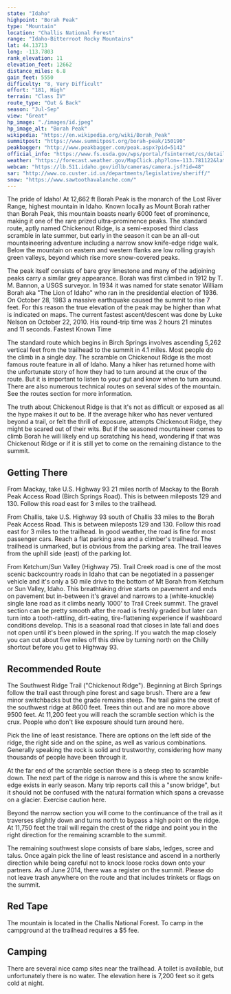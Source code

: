 ```yaml
---
state: "Idaho"
highpoint: "Borah Peak"
type: "Mountain"
location: "Challis National Forest"
range: "Idaho-Bitterroot Rocky Mountains"
lat: 44.13713
long: -113.7803
rank_elevation: 11
elevation_feet: 12662
distance_miles: 6.8
gain_feet: 5550
difficulty: "8, Very Difficult"
effort: "181, High"
terrain: "Class IV"
route_type: "Out & Back"
season: "Jul-Sep"
view: "Great"
hp_image: "./images/id.jpeg"
hp_image_alt: "Borah Peak"
wikipedia: "https://en.wikipedia.org/wiki/Borah_Peak"
summitpost: "https://www.summitpost.org/borah-peak/150190"
peakbagger: "http://www.peakbagger.com/peak.aspx?pid=5142"
official_info: "https://www.fs.usda.gov/wps/portal/fsinternet/cs/detail/!ut/p/z1/04_Sj9CPykssy0xPLMnMz0vMAfIjo8zijQwgwNHCwN_DI8zPyBcqYKAfjlVBmA9cQRQx-g1wAEci9eNREIXf-HD9KH0CHtDHb4KfR35uqn5BbmhohEGWCQCHVD_f/dz/d5/L2dBISEvZ0FBIS9nQSEh/?position=Not%20Yet%20Determined.Html&pname=Salmon-Challis%20National%20Forest-%20Home&ss=110413&navtype=BROWSEBYSUBJECT&pnavid=null&navid=091000000000000&ttype=detail&cid=fsbdev3_029648"
weather: "https://forecast.weather.gov/MapClick.php?lon=-113.781122&lat=44.137376"
webcam: "https://lb.511.idaho.gov/idlb/cameras/camera.jsf?id=48"
sar: "http://www.co.custer.id.us/departments/legislative/sheriff/"
snow: "https://www.sawtoothavalanche.com/"
---
```


The pride of Idaho! At 12,662 ft Borah Peak is the monarch of the Lost River Range, highest mountain in Idaho.  Known locally as Mount Borah rather than Borah Peak, this mountain boasts nearly 6000 feet of prominence, making it one of the rare prized ultra-prominence peaks. The standard route, aptly named Chickenout Ridge, is a semi-exposed third class scramble in late summer, but early in the season it can be an all-out mountaineering adventure including a narrow snow knife-edge ridge walk. Below the mountain on eastern and western flanks are low rolling grayish green valleys, beyond which rise more snow-covered peaks.

The peak itself consists of bare grey limestone and many of the adjoining peaks carry a similar grey appearance.  Borah was first climbed in 1912 by T. M. Bannon, a USGS surveyor. In 1934 it was named for state senator William Borah aka "The Lion of Idaho" who ran in the presidential election of 1936. On October 28, 1983 a massive earthquake caused the summit to rise 7 feet. For this reason the true elevation of the peak may be higher than what is indicated on maps. The current fastest ascent/descent was done by Luke Nelson on October 22, 2010. His round-trip time was 2 hours 21 minutes and 11 seconds. Fastest Known Time

The standard route which begins in Birch Springs involves ascending 5,262 vertical feet from the trailhead to the summit in 4.1 miles. Most people do the climb in a single day. The scramble on Chickenout Ridge is the most famous route feature in all of Idaho. Many a hiker has returned home with the unfortunate story of how they had to turn around at the crux of the route. But it is important to listen to your gut and know when to turn around.  There are also numerous technical routes on several sides of the mountain.  See the routes section for more information.

The truth about Chickenout Ridge is that it's not as difficult or exposed as all the hype makes it out to be. If the average hiker who has never ventured beyond a trail, or felt the thrill of exposure, attempts Chickenout Ridge, they might be scared out of their wits. But if the seasoned mountaineer comes to climb Borah he will likely end up scratching his head, wondering if that was Chickenout Ridge or if it is still yet to come on the remaining distance to the summit.

## Getting There
From Mackay, take U.S. Highway 93 21 miles north of Mackay to the Borah Peak Access Road (Birch Springs Road). This is between mileposts 129 and 130. Follow this road east for 3 miles to the trailhead.

From Challis, take U.S. Highway 93 south of Challis 33 miles to the Borah Peak Access Road. This is between mileposts 129 and 130. Follow this road east for 3 miles to the trailhead. In good weather, the road is fine for most passenger cars. Reach a flat parking area and a climber's trailhead. The trailhead is unmarked, but is obvious from the parking area. The trail leaves from the uphill side (east) of the parking lot.

From Ketchum/Sun Valley (Highway 75). Trail Creek road is one of the most scenic backcountry roads in Idaho that can be negotiated in a passenger vehicle and it's only a 50 mile drive to the bottom of Mt Borah from Ketchum or Sun Valley, Idaho. This breathtaking drive starts on pavement and ends on pavement but in-between it's gravel and narrows to a (white-knuckle) single lane road as it climbs nearly 1000' to Trail Creek summit. The gravel section can be pretty smooth after the road is freshly graded but later can turn into a tooth-rattling, dirt-eating, tire-flattening experience if washboard conditions develop. This is a seasonal road that closes in late fall and does not open until it's been plowed in the spring. If you watch the map closely you can cut about five miles off this drive by turning north on the Chilly shortcut before you get to Highway 93.

## Recommended Route
The Southwest Ridge Trail ("Chickenout Ridge"). Beginning at Birch Springs follow the trail east through pine forest and sage brush. There are a few minor switchbacks but the grade remains steep. The trail gains the crest of the southwest ridge at 8600 feet. Trees thin out and are no more above 9500 feet. At 11,200 feet you will reach the scramble section which is the crux. People who don't like exposure should turn around here.

Pick the line of least resistance. There are options on the left side of the ridge, the right side and on the spine, as well as various combinations. Generally speaking the rock is solid and trustworthy, considering how many thousands of people have been through it.

At the far end of the scramble section there is a steep step to scramble down. The next part of the ridge is narrow and this is where the snow knife-edge exists in early season. Many trip reports call this a "snow bridge", but it should not be confused with the natural formation which spans a crevasse on a glacier. Exercise caution here.

Beyond the narrow section you will come to the continuance of the trail as it traverses slightly down and turns north to bypass a high point on the ridge. At 11,750 feet the trail will regain the crest of the ridge and point you in the right direction for the remaining scramble to the summit.

The remaining southwest slope consists of bare slabs, ledges, scree and talus. Once again pick the line of least resistance and ascend in a northerly direction while being careful not to knock loose rocks down onto your partners. As of June 2014, there was a register on the summit. Please do not leave trash anywhere on the route and that includes trinkets or flags on the summit.

## Red Tape
The mountain is located in the Challis National Forest. To camp in the campground at the trailhead requires a $5 fee.

## Camping
There are several nice camp sites near the trailhead. A toilet is available, but unfortunately there is no water. The elevation here is 7,200 feet so it gets cold at night.
